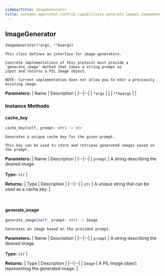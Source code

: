 ```yaml
---
sidebarTitle: ImageGenerator
title: autogen.agentchat.contrib.capabilities.generate_images.ImageGenerator
---
```

<h2 id="autogen.agentchat.contrib.capabilities.generate_images.ImageGenerator" class="doc doc-heading">
    <code class="doc-symbol doc-symbol-heading doc-symbol-class"></code>
    <span class="doc doc-object-name doc-class-name">ImageGenerator</span>
    <a href="#autogen.agentchat.contrib.capabilities.generate_images.ImageGenerator" class="headerlink" title="Permanent link"></a>
</h2>

```python
ImageGenerator(*args, **kwargs)
```

    This class defines an interface for image generators.
    
    Concrete implementations of this protocol must provide a `generate_image` method that takes a string prompt as
    input and returns a PIL Image object.
    
    NOTE: Current implementation does not allow you to edit a previously existing image.

<b>Parameters:</b>
| Name | Description |
|--|--|
| `*args` |  |
| `**kwargs` |  |

### Instance Methods

<code class="doc-symbol doc-symbol-heading doc-symbol-method"></code>
#### cache_key
<a href="#autogen.agentchat.contrib.capabilities.generate_images.ImageGenerator.cache_key" class="headerlink" title="Permanent link"></a>

```python
cache_key(self, prompt: str) -> str
```

    Generates a unique cache key for the given prompt.
    
    This key can be used to store and retrieve generated images based on the prompt.

<b>Parameters:</b>
| Name | Description |
|--|--|
| `prompt` | A string describing the desired image.<br/><br/>**Type:** `str` |

<b>Returns:</b>
| Type | Description |
|--|--|
| `str` | A unique string that can be used as a cache key. |

<br />

<code class="doc-symbol doc-symbol-heading doc-symbol-method"></code>
#### generate_image
<a href="#autogen.agentchat.contrib.capabilities.generate_images.ImageGenerator.generate_image" class="headerlink" title="Permanent link"></a>

```python
generate_image(self, prompt: str) -> Image
```

    Generates an image based on the provided prompt.

<b>Parameters:</b>
| Name | Description |
|--|--|
| `prompt` | A string describing the desired image.<br/><br/>**Type:** `str` |

<b>Returns:</b>
| Type | Description |
|--|--|
| `Image` | A PIL Image object representing the generated image. |

<br />